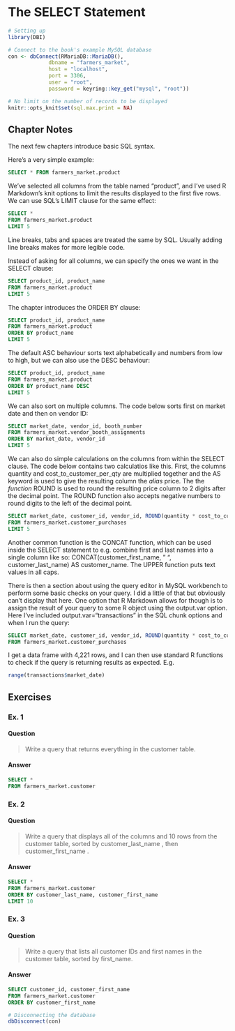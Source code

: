 # The SELECT Statement {#select}

```r
# Setting up 
library(DBI)

# Connect to the book's example MySQL database
con <- dbConnect(RMariaDB::MariaDB(), 
             dbname = "farmers_market", 
             host = "localhost", 
             port = 3306,
             user = "root",
             password = keyring::key_get("mysql", "root"))

# No limit on the number of records to be displayed
knitr::opts_knit$set(sql.max.print = NA)
```


## Chapter Notes

The next few chapters introduce basic SQL syntax.

Here's a very simple example:

```sql
SELECT * FROM farmers_market.product
```

We've selected all columns from the table named "product", and I've used R Markdown's knit options to limit the results displayed to the first five rows. We can use SQL's LIMIT clause for the same effect:

```sql
SELECT * 
FROM farmers_market.product
LIMIT 5
```

Line breaks, tabs and spaces are treated the same by SQL. Usually adding line breaks makes for more legible code.

Instead of asking for all columns, we can specify the ones we want in the SELECT clause:

```sql
SELECT product_id, product_name 
FROM farmers_market.product
LIMIT 5
```

The chapter introduces the ORDER BY clause:

```sql
SELECT product_id, product_name 
FROM farmers_market.product 
ORDER BY product_name
LIMIT 5
```

The default ASC behaviour sorts text alphabetically and numbers from low to high, but we can also use the DESC behaviour:

```sql
SELECT product_id, product_name 
FROM farmers_market.product 
ORDER BY product_name DESC
LIMIT 5
```

We can also sort on multiple columns. The code below sorts first on market date and then on vendor ID:

```sql
SELECT market_date, vendor_id, booth_number 
FROM farmers_market.vendor_booth_assignments 
ORDER BY market_date, vendor_id
LIMIT 5
```


We can also do simple calculations on the columns from within the SELECT clause. The code below contains two calculatios like this. First, the columns quantity and cost_to_customer_per_qty are multiplied together and the AS keyword is used to give the resulting column the *alias* price. The the *function* ROUND is used to round the resulting price column to 2 digits after the decimal point. The ROUND function also accepts negative numbers to round digits to the left of the decimal point.

```sql
SELECT market_date, customer_id, vendor_id, ROUND(quantity * cost_to_customer_per_qty,2) AS price
FROM farmers_market.customer_purchases
LIMIT 5
```

Another common function is the CONCAT function, which can be used inside the SELECT statement to e.g. combine first and last names into a single column like so: CONCAT(customer_first_name, " ", customer_last_name) AS customer_name. The UPPER function puts text values in all caps.

There is then a section about using the query editor in MySQL workbench to perform some basic checks on your query. I did a little of that but obviously can't display that here. One option that R Markdown allows for though is to assign the result of your query to some R object using the output.var option. Here I've included output.var="transactions" in the SQL chunk options and when I run the query: 

```sql
SELECT market_date, customer_id, vendor_id, ROUND(quantity * cost_to_customer_per_qty, 2) AS price
FROM farmers_market.customer_purchases
```

I get a data frame with 4,221 rows, and I can then use standard R functions to check if the query is returning results as expected. E.g.

```r
range(transactions$market_date)
```


## Exercises

### Ex. 1 {-}

#### Question {-}

> Write a query that returns everything in the customer table.

#### Answer {-}

```sql
SELECT *
FROM farmers_market.customer
```


### Ex. 2 {-}

#### Question {-}

> Write a query that displays all of the columns and 10 rows from the customer table, sorted by customer_last_name , then customer_first_name .

#### Answer {-}

```sql
SELECT *
FROM farmers_market.customer
ORDER BY customer_last_name, customer_first_name
LIMIT 10
```


### Ex. 3 {-}

#### Question {-}

> Write a query that lists all customer IDs and first names in the customer table, sorted by first_name.

#### Answer {-}

```sql
SELECT customer_id, customer_first_name
FROM farmers_market.customer
ORDER BY customer_first_name
```




```r
# Disconnecting the database
dbDisconnect(con)
```
